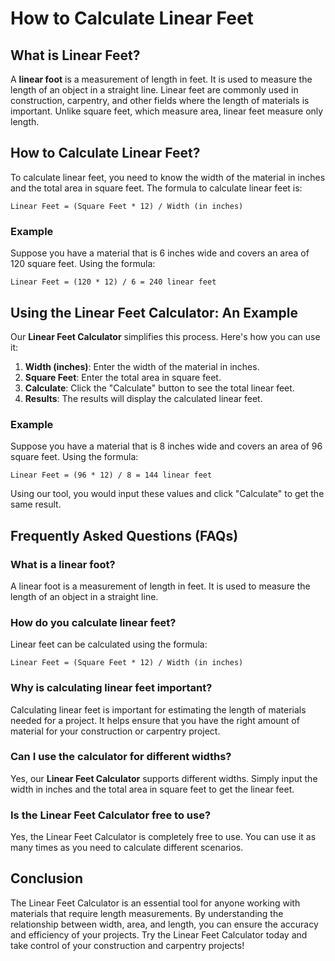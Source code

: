 # How to Calculate Linear Feet

## What is Linear Feet?

A **linear foot** is a measurement of length in feet. It is used to measure the length of an object in a straight line. Linear feet are commonly used in construction, carpentry, and other fields where the length of materials is important. Unlike square feet, which measure area, linear feet measure only length.

## How to Calculate Linear Feet?

To calculate linear feet, you need to know the width of the material in inches and the total area in square feet. The formula to calculate linear feet is:

```plaintext
Linear Feet = (Square Feet * 12) / Width (in inches)
```

### Example

Suppose you have a material that is 6 inches wide and covers an area of 120 square feet. Using the formula:

```plaintext
Linear Feet = (120 * 12) / 6 = 240 linear feet
```

## Using the Linear Feet Calculator: An Example

Our **Linear Feet Calculator** simplifies this process. Here's how you can use it:

1. **Width (inches)**: Enter the width of the material in inches.
2. **Square Feet**: Enter the total area in square feet.
3. **Calculate**: Click the "Calculate" button to see the total linear feet.
4. **Results**: The results will display the calculated linear feet.

### Example

Suppose you have a material that is 8 inches wide and covers an area of 96 square feet. Using the formula:

```plaintext
Linear Feet = (96 * 12) / 8 = 144 linear feet
```

Using our tool, you would input these values and click "Calculate" to get the same result.

## Frequently Asked Questions (FAQs)

### What is a linear foot?

A linear foot is a measurement of length in feet. It is used to measure the length of an object in a straight line.

### How do you calculate linear feet?

Linear feet can be calculated using the formula:

```plaintext
Linear Feet = (Square Feet * 12) / Width (in inches)
```

### Why is calculating linear feet important?

Calculating linear feet is important for estimating the length of materials needed for a project. It helps ensure that you have the right amount of material for your construction or carpentry project.

### Can I use the calculator for different widths?

Yes, our **Linear Feet Calculator** supports different widths. Simply input the width in inches and the total area in square feet to get the linear feet.

### Is the Linear Feet Calculator free to use?

Yes, the Linear Feet Calculator is completely free to use. You can use it as many times as you need to calculate different scenarios.

## Conclusion

The Linear Feet Calculator is an essential tool for anyone working with materials that require length measurements. By understanding the relationship between width, area, and length, you can ensure the accuracy and efficiency of your projects. Try the Linear Feet Calculator today and take control of your construction and carpentry projects!
